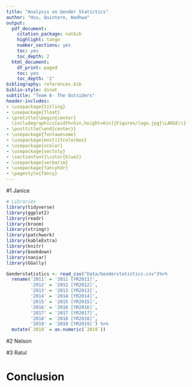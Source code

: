 ```yaml
---
title: "Analysis on Gender Statictics"
author: "Hsu, Quintero, Wadhwa"
output:
  pdf_document:
    citation_package: natbib
    highlight: tango
    number_sections: yes
    toc: yes
    toc_depth: 2
  html_document:
    df_print: paged
    toc: yes
    toc_depth: '2'
bibliography: references.bib 
biblio-style: dinat
subtitle: "Team 6- The Outsiders"
header-includes:
- \usepackage{titling}
- \usepackage{float}
- \pretitle{\begin{center} 
  \includegraphics[width=5in,height=6in]{Figures/logo.jpg}\LARGE\\}
- \posttitle{\end{center}}
- \usepackage{fontawesome}
- \usepackage[most]{tcolorbox}
- \usepackage{xcolor}
- \usepackage{sectsty}
- \sectionfont{\color{blue}}
- \usepackage{verbatim}
- \usepackage{fancyhdr}
- \pagestyle{fancy}
---
```


\section*{1}

#1 Janice

```r
# Libraries
library(tidyverse)
library(ggplot2)
library(readr)
library(broom)
library(stringr)
library(patchwork)
library(kableExtra)
library(knitr)
library(bookdown)
library(naniar)
library(GGally)

Genderstatistics <- read_csv("Data/Genderstatistics.csv")%>%
  rename('2011' = '2011 [YR2011]',
         '2012' = '2012 [YR2012]', 
         '2013' = '2013 [YR2013]', 
         '2014' = '2014 [YR2014]', 
         '2015' = '2015 [YR2015]', 
         '2016' = '2016 [YR2016]', 
         '2017' = '2017 [YR2017]', 
         '2018' = '2018 [YR2018]', 
         '2019' = '2019 [YR2019]') %>%
  mutate(`2019` = as.numeric(`2019`)) 
```





\clearpage
\section*{2}

#2 Nelson



\clearpage
\section*{3}

#3 Ratul

# Conclusion



